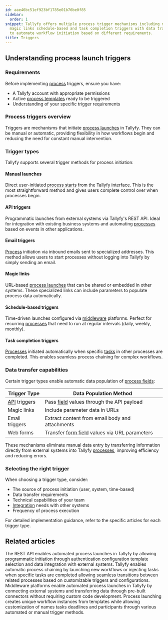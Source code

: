 ```yaml
---
id: aae46bc51ef923bf1785e01b76be0f85
sidebar:
  order: 1
snippet: Tallyfy offers multiple process trigger mechanisms including manual API email
  magic links schedule-based and task completion triggers with data transfer capabilities
  to automate workflow initiation based on different requirements.
title: Triggers
---
```


## Understanding process launch triggers

### Requirements

Before implementing [process](/products/pro/tracking-and-tasks/processes/) triggers, ensure you have:
- A Tallyfy account with appropriate permissions
- Active [process templates](/products/pro/documenting/templates/) ready to be triggered
- Understanding of your specific trigger requirements

### Process triggers overview

Triggers are mechanisms that initiate [process launches](/products/pro/launching/) in Tallyfy. They can be manual or automatic, providing flexibility in how workflows begin and reducing the need for constant manual intervention.

### Trigger types

Tallyfy supports several trigger methods for process initiation:

#### Manual launches
Direct user-initiated [process starts](/products/pro/launching/) from the Tallyfy interface. This is the most straightforward method and gives users complete control over when processes begin.

#### API triggers
Programmatic launches from external systems via Tallyfy's REST API. Ideal for integration with existing business systems and automating [processes](/products/pro/tracking-and-tasks/processes/) based on events in other applications.

#### Email triggers
[Process](/products/pro/tracking-and-tasks/processes/) initiation via inbound emails sent to specialized addresses. This method allows users to start processes without logging into Tallyfy by simply sending an email.

#### Magic links
URL-based [process launches](/products/pro/launching/) that can be shared or embedded in other systems. These specialized links can include parameters to populate process data automatically.

#### Schedule-based triggers
Time-driven launches configured via [middleware](/products/pro/integrations/middleware/) platforms. Perfect for recurring [processes](/products/pro/tracking-and-tasks/processes/) that need to run at regular intervals (daily, weekly, monthly).

#### Task completion triggers
[Processes](/products/pro/tracking-and-tasks/processes/) initiated automatically when specific [tasks](/products/pro/tracking-and-tasks/tasks/) in other processes are completed. This enables seamless process chaining for complex workflows.

### Data transfer capabilities

Certain trigger types enable automatic data population of [process fields](/products/pro/tracking-and-tasks/tasks/what-are-form-fields-in-tallyfy/):

| Trigger Type | Data Population Method |
|--------------|------------------------|
| [API](/products/pro/integrations/open-api/) triggers | Pass [field](/products/pro/tracking-and-tasks/tasks/what-are-form-fields-in-tallyfy/) values through the API payload |
| Magic links | Include parameter data in URLs |
| Email triggers | Extract content from email body and attachments |
| Web forms | Transfer [form field](/products/pro/tracking-and-tasks/tasks/what-are-form-fields-in-tallyfy/) values via URL parameters |

These mechanisms eliminate manual data entry by transferring information directly from external systems into Tallyfy [processes](/products/pro/tracking-and-tasks/processes/), improving efficiency and reducing errors.

### Selecting the right trigger

When choosing a trigger type, consider:
- The source of process initiation (user, system, time-based)
- Data transfer requirements 
- Technical capabilities of your team
- [Integration](/products/pro/integrations/) needs with other systems
- Frequency of process execution

For detailed implementation guidance, refer to the specific articles for each trigger type.


<PageTree />


## Related articles
<CardGrid>
<LinkTitleCard header="<b>Triggers > Launch via API</b>" href="/products/pro/launching/triggers/via-api/" > The REST API enables automated process launches in Tallyfy by allowing programmatic initiation through authentication configuration template selection and data integration with external systems. </LinkTitleCard>
<LinkTitleCard header="<b>Launching > Launch another process when a task is completed</b>" href="/products/pro/launching/launch-process-when-task-is-completed/" > Tallyfy enables automatic process chaining by launching new workflows or injecting tasks when specific tasks are completed allowing seamless transitions between related processes based on customizable triggers and configurations. </LinkTitleCard>
<LinkTitleCard header="<b>Triggers > Launch via middleware</b>" href="/products/pro/launching/triggers/via-middleware/" > Middleware platforms enable automated process launches in Tallyfy by connecting external systems and transferring data through pre-built connectors without requiring custom code development. </LinkTitleCard>
<LinkTitleCard header="<b>Pro > Launching</b>" href="/products/pro/launching/" > Process launching creates unique workflow instances from templates while allowing customization of names tasks deadlines and participants through various automated or manual trigger methods. </LinkTitleCard>
</CardGrid>